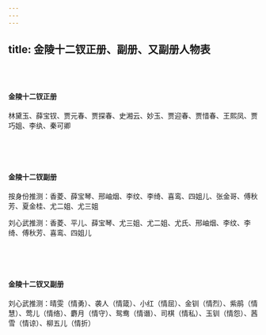 ```yaml
---
---
---
```

title: 金陵十二钗正册、副册、又副册人物表
---

<br/><br/>

#### 金陵十二钗正册

林黛玉、薛宝钗、贾元春、贾探春、史湘云、妙玉、贾迎春、贾惜春、王熙凤、贾巧姐、李纨、秦可卿

<br/><br/><br/>

#### 金陵十二钗副册

按身份推测：香菱、薛宝琴、邢岫烟、李纹、李绮、喜鸾、四姐儿、张金哥、傅秋芳、夏金桂、尤二姐、尤三姐

刘心武推测：香菱、平儿、薛宝琴、尤三姐、尤二姐、尤氏、邢岫烟、李纹、李绮、傅秋芳、喜鸾、四姐儿

<br/><br/><br/>

#### 金陵十二钗又副册

刘心武推测：晴雯（情勇）、袭人（情箴）、小红（情屈）、金钏（情烈）、紫鹃（情慧）、莺儿（情络）、麝月（情守）、鸳鸯（情谮）、司棋（情私）、玉钏（情怨）、茜雪（情谅）、柳五儿（情折）